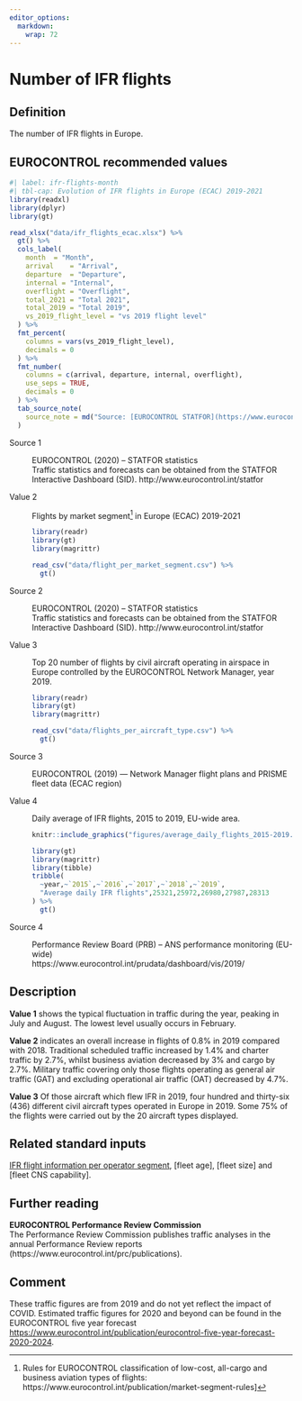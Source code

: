 ```yaml
---
editor_options: 
  markdown: 
    wrap: 72
---
```


# Number of IFR flights

## Definition

The number of IFR flights in Europe.

## EUROCONTROL recommended values

```r
#| label: ifr-flights-month
#| tbl-cap: Evolution of IFR flights in Europe (ECAC) 2019-2021
library(readxl)
library(dplyr)
library(gt)

read_xlsx("data/ifr_flights_ecac.xlsx") %>%
  gt() %>%
  cols_label(
    month  = "Month",
    arrival    = "Arrival",
    departure  = "Departure",
    internal = "Internal",
    overflight = "Overflight",
    total_2021 = "Total 2021",
    total_2019 = "Total 2019",
    vs_2019_flight_level = "vs 2019 flight level"
  ) %>%
  fmt_percent(
    columns = vars(vs_2019_flight_level),
    decimals = 0
  ) %>%
  fmt_number(
    columns = c(arrival, departure, internal, overflight),
    use_seps = TRUE,
    decimals = 0
  ) %>%
  tab_source_note(
    source_note = md("Source: [EUROCONTROL STATFOR](https://www.eurocontrol.int/forecasting)")
  )

```

Source 1

:   EUROCONTROL (2020) -- STATFOR statistics <br> Traffic statistics and
    forecasts can be obtained from the STATFOR Interactive Dashboard
    (SID). http://www.eurocontrol.int/statfor

Value 2

:   Flights by market segment[^number_of_ifr_flights-1] in Europe (ECAC)
    2019-2021

    ```r
    library(readr)
    library(gt)
    library(magrittr)

    read_csv("data/flight_per_market_segment.csv") %>% 
      gt()
    ```

Source 2

:   EUROCONTROL (2020) -- STATFOR statistics <br> Traffic statistics and
    forecasts can be obtained from the STATFOR Interactive Dashboard
    (SID). http://www.eurocontrol.int/statfor

Value 3

:   Top 20 number of flights by civil aircraft operating in airspace in
    Europe controlled by the EUROCONTROL Network Manager, year 2019.

    ```r
    library(readr)
    library(gt)
    library(magrittr)

    read_csv("data/flights_per_aircraft_type.csv") %>% 
      gt()
    ```

Source 3

:   EUROCONTROL (2019) --- Network Manager flight plans and PRISME fleet
    data (ECAC region)

Value 4

:   Daily average of IFR flights, 2015 to 2019, EU-wide area.

    ```r
    knitr::include_graphics("figures/average_daily_flights_2015-2019.png")
    ```

    ```r
    library(gt)
    library(magrittr)
    library(tibble)
    tribble(
      ~year,~`2015`,~`2016`,~`2017`,~`2018`,~`2019`,
      "Average daily IFR flights",25321,25972,26980,27987,28313
    ) %>% 
      gt()
    ```

Source 4

:   Performance Review Board (PRB) -- ANS performance monitoring
    (EU-wide)<br>
    https://www.eurocontrol.int/prudata/dashboard/vis/2019/

[^number_of_ifr_flights-1]: Rules for EUROCONTROL classification of
    low-cost, all-cargo and business aviation types of flights:
    https://www.eurocontrol.int/publication/market-segment-rules\]

## Description

**Value 1** shows the typical fluctuation in traffic during the year,
peaking in July and August. The lowest level usually occurs in February.

**Value 2** indicates an overall increase in flights of 0.8% in 2019
compared with 2018. Traditional scheduled traffic increased by 1.4% and
charter traffic by 2.7%, whilst business aviation decreased by 3% and
cargo by 2.7%. Military traffic covering only those flights operating as
general air traffic (GAT) and excluding operational air traffic (OAT)
decreased by 4.7%.

**Value 3** Of those aircraft which flew IFR in 2019, four hundred and
thirty-six (436) different civil aircraft types operated in Europe in
2019. Some 75% of the flights were carried out by the 20 aircraft types
displayed.

## Related standard inputs

[IFR flight information per operator
segment](#ifr-flight-information-per-market-segment), \[fleet age\],
\[fleet size\] and \[fleet CNS capability\].

## Further reading

**EUROCONTROL Performance Review Commission**<br> The Performance Review
Commission publishes traffic analyses in the annual Performance Review
reports (https://www.eurocontrol.int/prc/publications).

## Comment

These traffic figures are from 2019 and do not yet reflect the impact of
COVID. Estimated traffic figures for 2020 and beyond can be found in the
EUROCONTROL five year forecast
<https://www.eurocontrol.int/publication/eurocontrol-five-year-forecast-2020-2024>.
